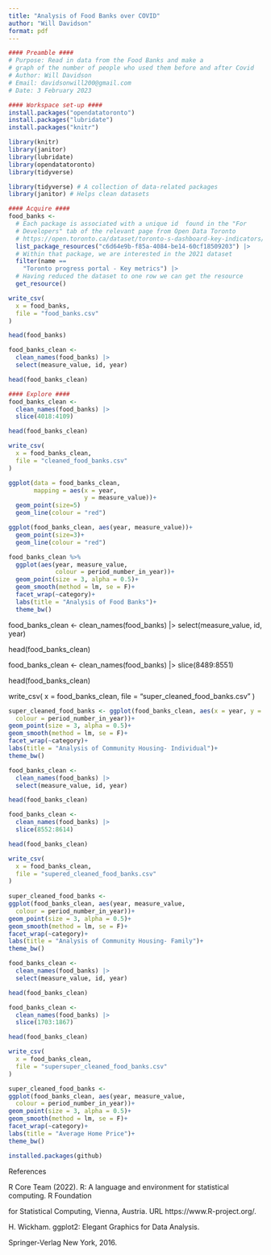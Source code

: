 ```yaml
---
title: "Analysis of Food Banks over COVID"
author: "Will Davidson"
format: pdf
---
```


```r
#### Preamble ####
# Purpose: Read in data from the Food Banks and make a
# graph of the number of people who used them before and after Covid
# Author: Will Davidson
# Email: davidsonwill200@gmail.com  
# Date: 3 February 2023

#### Workspace set-up ####
install.packages("opendatatoronto")
install.packages("lubridate")
install.packages("knitr")

library(knitr)
library(janitor)
library(lubridate)
library(opendatatoronto)
library(tidyverse)
```

```r
library(tidyverse) # A collection of data-related packages
library(janitor) # Helps clean datasets
```

```r
#### Acquire ####
food_banks <-
  # Each package is associated with a unique id  found in the "For 
  # Developers" tab of the relevant page from Open Data Toronto
  # https://open.toronto.ca/dataset/toronto-s-dashboard-key-indicators/
  list_package_resources("c6d64e9b-f85a-4084-be14-60cf18509203") |>
  # Within that package, we are interested in the 2021 dataset
  filter(name == 
    "Toronto progress portal - Key metrics") |>
  # Having reduced the dataset to one row we can get the resource
  get_resource()

write_csv(
  x = food_banks,
  file = "food_banks.csv"
)

head(food_banks)
```

```r
food_banks_clean <-
  clean_names(food_banks) |>
  select(measure_value, id, year) 

head(food_banks_clean)
```


```r
#### Explore ####
food_banks_clean <-
  clean_names(food_banks) |>
  slice(4018:4109) 

head(food_banks_clean)

write_csv(
  x = food_banks_clean,
  file = "cleaned_food_banks.csv"
)
```

```r
ggplot(data = food_banks_clean,
       mapping = aes(x = year,
                     y = measure_value))+
  geom_point(size=5)
  geom_line(colour = "red")
```

```r
ggplot(food_banks_clean, aes(year, measure_value))+
  geom_point(size=3)+
  geom_line(colour = "red")
```

```r
food_banks_clean %>%
  ggplot(aes(year, measure_value,
             colour = period_number_in_year))+
  geom_point(size = 3, alpha = 0.5)+
  geom_smooth(method = lm, se = F)+
  facet_wrap(~category)+
  labs(title = "Analysis of Food Banks")+
  theme_bw()
```




food_banks_clean <-
  clean_names(food_banks) |>
  select(measure_value, id, year) 

head(food_banks_clean)

food_banks_clean <-
  clean_names(food_banks) |>
  slice(8489:8551) 

head(food_banks_clean)

write_csv(
  x = food_banks_clean,
  file = "super_cleaned_food_banks.csv"
)
```r
super_cleaned_food_banks <- ggplot(food_banks_clean, aes(x = year, y = measure_value,
  colour = period_number_in_year))+
geom_point(size = 3, alpha = 0.5)+
geom_smooth(method = lm, se = F)+
facet_wrap(~category)+
labs(title = "Analysis of Community Housing- Individual")+
theme_bw()
```




```r
food_banks_clean <-
  clean_names(food_banks) |>
  select(measure_value, id, year) 

head(food_banks_clean)

food_banks_clean <-
  clean_names(food_banks) |>
  slice(8552:8614) 

head(food_banks_clean)

write_csv(
  x = food_banks_clean,
  file = "supered_cleaned_food_banks.csv"
)
  
super_cleaned_food_banks <-
ggplot(food_banks_clean, aes(year, measure_value,
  colour = period_number_in_year))+
geom_point(size = 3, alpha = 0.5)+
geom_smooth(method = lm, se = F)+
facet_wrap(~category)+
labs(title = "Analysis of Community Housing- Family")+
theme_bw()
```

```r
food_banks_clean <-
  clean_names(food_banks) |>
  select(measure_value, id, year) 

head(food_banks_clean)

food_banks_clean <-
  clean_names(food_banks) |>
  slice(1703:1867) 

head(food_banks_clean)

write_csv(
  x = food_banks_clean,
  file = "supersuper_cleaned_food_banks.csv"
)

super_cleaned_food_banks <-
ggplot(food_banks_clean, aes(year, measure_value,
  colour = period_number_in_year))+
geom_point(size = 3, alpha = 0.5)+
geom_smooth(method = lm, se = F)+
facet_wrap(~category)+
labs(title = "Average Home Price")+
theme_bw()
```





```r
installed.packages(github)
```








References

R Core Team (2022). R: A language and environment for statistical   computing. R Foundation 

for Statistical Computing, Vienna,   Austria. URL https://www.R-project.org/.

H. Wickham. ggplot2: Elegant Graphics for Data Analysis.
 
 Springer-Verlag New York, 2016.


